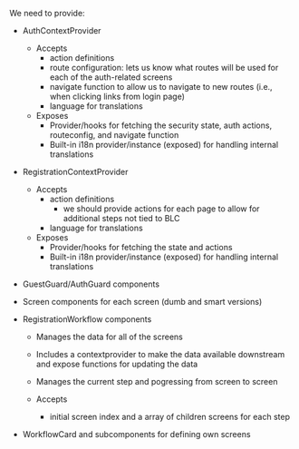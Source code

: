 We need to provide:

- AuthContextProvider
    -   Accepts 
        -   action definitions 
        -   route configuration: lets us know what routes will be used for each of the auth-related screens
        -   navigate function to allow us to navigate to new routes (i.e., when clicking links from login page)
        -   language for translations
    - Exposes
        - Provider/hooks for fetching the security state, auth actions, routeconfig, and navigate function
        - Built-in i18n provider/instance (exposed) for handling internal translations

- RegistrationContextProvider
    -   Accepts 
        -   action definitions
            -   we should provide actions for each page to allow for additional steps not tied to BLC
        -   language for translations
    - Exposes   
        - Provider/hooks for fetching the state and actions
        - Built-in i18n provider/instance (exposed) for handling internal translations

- GuestGuard/AuthGuard components

- Screen components for each screen (dumb and smart versions)

- RegistrationWorkflow components
    - Manages the data for all of the screens
    - Includes a contextprovider to make the data available downstream and expose functions for updating the data
    - Manages the current step and pogressing from screen to screen


    - Accepts 
        -   initial screen index and a array of children screens for each step
    
- WorkflowCard and subcomponents for defining own screens